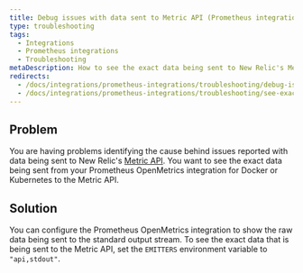 ```yaml
---
title: Debug issues with data sent to Metric API (Prometheus integration)
type: troubleshooting
tags:
  - Integrations
  - Prometheus integrations
  - Troubleshooting
metaDescription: How to see the exact data being sent to New Relic's Metric API from your Prometheus OpenMetrics integration for Docker or Kubernetes.
redirects:
  - /docs/integrations/prometheus-integrations/troubleshooting/debug-issues-data-sent-metric-api-prometheus-integration
  - /docs/integrations/prometheus-integrations/troubleshooting/see-exact-data-sent-metric-api-prometheus-integration
---
```


## Problem

You are having problems identifying the cause behind issues reported with data being sent to New Relic's [Metric API](/docs/data-ingest-apis/get-data-new-relic/metric-api/introduction-metric-api). You want to see the exact data being sent from your Prometheus OpenMetrics integration for Docker or Kubernetes to the Metric API.

## Solution

You can configure the Prometheus OpenMetrics integration to show the raw data being sent to the standard output stream. To see the exact data that is being sent to the Metric API, set the `EMITTERS` environment variable to `"api,stdout"`.
